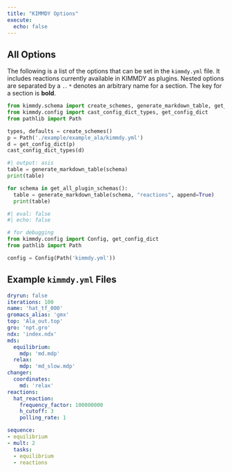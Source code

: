 ```yaml
---
title: "KIMMDY Options"
execute:
  echo: false
---
```


## All Options

The following is a list of the options that can be set in the `kimmdy.yml` file.
It includes reactions currently available in KIMMDY as plugins.
Nested options are separated by a `.`.
`*` denotes an arbitrary name for a section.
The key for a section is **bold**.

```python
from kimmdy.schema import create_schemes, generate_markdown_table, get_all_plugin_schemas
from kimmdy.config import cast_config_dict_types, get_config_dict
from pathlib import Path

types, defaults = create_schemes()
p = Path('./example/example_ala/kimmdy.yml')
d = get_config_dict(p)
cast_config_dict_types(d)
```


```python
#| output: asis
table = generate_markdown_table(schema)
print(table)

for schema in get_all_plugin_schemas():
  table = generate_markdown_table(schema, "reactions", append=True)
  print(table)
```

```python
#| eval: false
#| echo: false

# for debugging
from kimmdy.config import Config, get_config_dict
from pathlib import Path

config = Config(Path('kimmdy.yml'))
```

## Example `kimmdy.yml` Files

```.yaml
dryrun: false
iterations: 100
name: 'hat_tf_000'
gromacs_alias: 'gmx'
top: 'Ala_out.top'
gro: 'npt.gro'
ndx: 'index.ndx'
mds:
  equilibrium:
    mdp: 'md.mdp'
  relax:
    mdp: 'md_slow.mdp'
changer:
  coordinates:
    md: 'relax'      
reactions:
  hat_reaction:
    frequency_factor: 100000000
    h_cutoff: 3
    polling_rate: 1

sequence:
- equilibrium
- mult: 2
  tasks:
  - equilibrium
  - reactions
```


